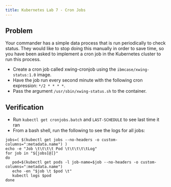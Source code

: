 ```yaml
---
title: Kubernetes Lab 7 - Cron Jobs
---
```


## Problem

Your commander has a simple data process that is run periodically to check status. They would like to stop doing this manually in order to save time, so you have been asked to implement a cron job in the Kubernetes cluster to run this process. 
 - Create a cron job called xwing-cronjob using the `ibmcase/xwing-status:1.0` image. 
 - Have the job run every second minute with the following cron expression: `*/2 * * * *`.
 - Pass the argument `/usr/sbin/xwing-status.sh` to the container.

## Verification

- Run `kubectl get cronjobs.batch` and `LAST-SCHEDULE` to see last time it ran
- From a bash shell, run the following to see the logs for all jobs:

```
jobs=( $(kubectl get jobs --no-headers -o custom-columns=":metadata.name") )
echo -e "Job \t\t\t\t Pod \t\t\t\t\tLog"
for job in "${jobs[@]}"
do
   pod=$(kubectl get pods -l job-name=$job --no-headers -o custom-columns=":metadata.name")
   echo -en "$job \t $pod \t"
   kubectl logs $pod
done
```

